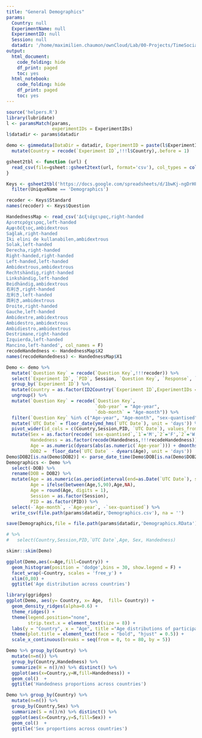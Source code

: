 ```yaml
---
title: "General Demographics"
params:
  Country: null
  ExperimentName: null
  ExperimentID: null
  Session: null    
  datadir: '/home/maximilien.chaumon/ownCloud/Lab/00-Projects/TimeSocialDistancing/DATA'
output:
  html_document:
    code_folding: hide
    df_print: paged
    toc: yes
  html_notebook:
    code_folding: hide
    df_print: paged
    toc: yes
---
```


```r

source('helpers.R')
library(lubridate)
l <- paramsMatch(params,
                 experimentIDs = ExperimentIDs)
l$datadir <- params$datadir

demo <- gimmedata(DataDir = datadir, ExperimentID = paste(l$ExperimentID,collapse='|'), UniqueName = 'Demographics', verbose = F) %>%
  mutate(Country = recode(`Experiment ID`,!!!l$Country),.before = 1)

gsheet2tbl <- function (url) {
  read_csv(file=gsheet::gsheet2text(url, format='csv'), col_types = cols(.default = col_character()))
}

Keys <- gsheet2tbl('https://docs.google.com/spreadsheets/d/1bwKj-ngDrHFVXpSD13l183FHsXoZu1HqQmz9ZtYROYM/edit#gid=1012544807') %>%
  filter(UniqueName == 'Demographics')

recoder <- Keys$Standard
names(recoder) <- Keys$Question

HandednessMap <- read_csv('Δεξιόχειρας,right-handed
Αριστερόχειρας,left-handed
Αμφιδέξιος,ambidextrous
Sağlak,right-handed
İki elini de kullanabilen,ambidextrous
Solak,left-handed
Derecha,right-handed
Right-handed,right-handed
Left-handed,left-handed
Ambidextrous,ambidextrous
Rechtshändig,right-handed
Linkshändig,left-handed
Beidhändig,ambidextrous
右利き,right-handed
左利き,left-handed
両利き,ambidextrous
Droite,right-handed
Gauche,left-handed
Ambidextre,ambidextrous
Ambidestro,ambidextrous
Ambidiestro,ambidextrous
Destrimane,right-handed
Izquierda,left-handed
Mancino,left-handed', col_names = F)
recodeHandedness <- HandednessMap$X2
names(recodeHandedness) <- HandednessMap$X1

Demo <- demo %>%
  mutate(`Question Key` = recode(`Question Key`,!!!recoder)) %>%
  select(`Experiment ID`, `PID`, Session, `Question Key`, `Response`, `UTC Date`) %>%
  group_by(`Experiment ID`) %>%
  mutate(Country = as.factor(ID2Country(`Experiment ID`,ExperimentIDs = ExperimentIDs))) %>%
  ungroup() %>%
  mutate(`Question Key` = recode(`Question Key`,
                                 `dob-year` = "Age-year",
                                 `dob-month` = "Age-month")) %>%
  filter(`Question Key` %in% c("Age-year", "Age-month", "sex-quantised", "Handedness", "DOB")) %>%
  mutate(`UTC Date` = floor_date(ymd_hms(`UTC Date`), unit = 'days')) %>%
  pivot_wider(id_cols = c(Country,Session,PID, `UTC Date`), values_from = Response, names_from = `Question Key`, values_fn = first) %>%
  mutate(Sex = as.factor(recode(`sex-quantised`,`1`='M',`2`='F',`2`='W')),
         Handedness = as.factor(recode(Handedness,!!!recodeHandedness)),
         Age = as.numeric(dyears(abs(as.numeric(`Age-year`))) + dmonths(abs(as.numeric(`Age-month`))),'years'),
         DOB2 =  floor_date(`UTC Date` - dyears(Age), unit = 'days'))
Demo$DOB2[is.na(Demo$DOB2)] <- parse_date_time(Demo$DOB[is.na(Demo$DOB2)],orders = '%d.%m.%y',truncated = 1)
Demographics <- Demo %>%
  select(-DOB) %>%
  rename(DOB = DOB2) %>%
  mutate(Age = as.numeric(as.period(interval(end=as.Date(`UTC Date`), start = as.Date(DOB))),'years'),
         Age = ifelse(between(Age,5,90),Age,NA),
         Age = round(Age, digits = 1),
         Session = as.factor(Session),
         PID = as.factor(PID)) %>%
  select(-`Age-month`, -`Age-year`, -`sex-quantised`) %>%
  write_csv(file.path(params$datadir,'Demographics.csv'), na = '')

save(Demographics,file = file.path(params$datadir,'Demographics.RData'))

# %>%
#   select(Country,Session,PID,`UTC Date`,Age, Sex, Handedness)
```

```r
skimr::skim(Demo)
```

```r

ggplot(Demo,aes(x=Age,fill=Country)) +
  geom_histogram(position = 'dodge',bins = 30, show.legend = F) + 
  facet_wrap(~Country, scales = 'free_y') +
  xlim(0,80) + 
  ggtitle('Age distribution across countries')

library(ggridges)
ggplot(Demo, aes(y= Country, x= Age,  fill= Country)) +
  geom_density_ridges(alpha=0.6) +
  theme_ridges() +
  theme(legend.position="none",
        strip.text.x = element_text(size = 8)) +
  labs(y = "Country", x = "Age", title ="Age distributions of participants") +
  theme(plot.title = element_text(face = "bold", "hjust" = 0.5)) +
  scale_x_continuous(breaks = seq(from = 0, to = 80, by = 5))

Demo %>% group_by(Country) %>%
  mutate(n=n()) %>%
  group_by(Country,Handedness) %>%
  summarize(H = n()/n) %>% distinct() %>%
  ggplot(aes(x=Country,y=H,fill=Handedness)) +
  geom_col()  +
  ggtitle('Handedness proportions across countries')

Demo %>% group_by(Country) %>%
  mutate(n=n()) %>%
  group_by(Country,Sex) %>%
  summarize(S = n()/n) %>% distinct() %>%
  ggplot(aes(x=Country,y=S,fill=Sex)) +
  geom_col()  +
  ggtitle('Sex proportions across countries')

```
